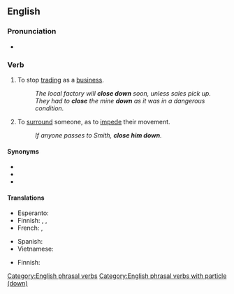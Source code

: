 {{also|closedown}}

==English==

===Pronunciation===
* {{IPA|en|/kləʊzˈdaʊn/}}

===Verb===
{{en-verb|*}}

# {{lb|en|ambitransitive}} To stop [[trading]] as a [[business]].
#: ''The local factory will '''close down''' soon, unless sales pick up.''
#: ''They had to '''close''' the mine '''down''' as it was in a dangerous condition.''
# {{lb|en|transitive}} To [[surround]] someone, as to [[impede]] their movement.
#: ''If anyone passes to Smith, '''close him down'''.''

====Synonyms====
* {{l|en|close up}}
* {{l|en|shut down}}
* {{l|en|shut up}}

====Translations====
{{trans-top|to stop trading}}
* Esperanto: {{t-needed|eo}}
* Finnish: {{t+|fi|sulkea}}, {{t+|fi|lopettaa}}, {{t+|fi|lakkauttaa}}
* French: {{t+|fr|fermer}}, {{t|fr|faire fermer}}
{{trans-mid}}
* Spanish: {{t+|es|cerrar}}
* Vietnamese: {{t-needed|vi}}
{{trans-bottom}}

{{trans-top|to surround}}
* Finnish: {{t+|fi|piirittää}}
{{trans-mid}}
{{trans-bottom}}

[[Category:English phrasal verbs]]
[[Category:English phrasal verbs with particle (down)]]